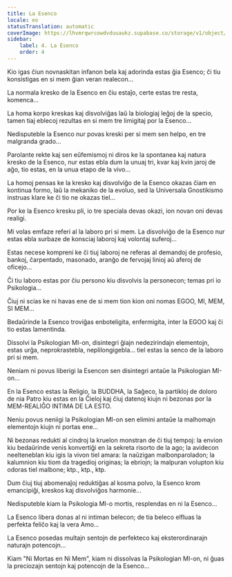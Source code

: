 ```yaml
---
title: La Esenco
locale: eo
statusTranslation: automatic
coverImage: https://lhvmrqwrcowdvduuaukz.supabase.co/storage/v1/object/public/strapi-uploads/small_cover-tratado-de-psicologia-revolucionaria.webp-5e15e1cec4e0ebebcde5d7fc7565d8fd.webp
sidebar:
    label: 4. La Esenco
    order: 4
---
```

Kio igas ĉiun novnaskitan infanon bela kaj adorinda estas ĝia Esenco; ĉi tiu konsistigas en si mem ĝian veran realecon...

La normala kresko de la Esenco en ĉiu estaĵo, certe estas tre resta, komenca...

La homa korpo kreskas kaj disvolviĝas laŭ la biologiaj leĝoj de la specio, tamen tiaj eblecoj rezultas en si mem tre limigitaj por la Esenco...

Nedisputeble la Esenco nur povas kreski per si mem sen helpo, en tre malgranda grado...

Parolante rekte kaj sen eŭfemismoj ni diros ke la spontanea kaj natura kresko de la Esenco, nur estas ebla dum la unuaj tri, kvar kaj kvin jaroj de aĝo, tio estas, en la unua etapo de la vivo...

La homoj pensas ke la kresko kaj disvolviĝo de la Esenco okazas ĉiam en kontinua formo, laŭ la mekaniko de la evoluo, sed la Universala Gnostikismo instruas klare ke ĉi tio ne okazas tiel...

Por ke la Esenco kresku pli, io tre speciala devas okazi, ion novan oni devas realigi.

Mi volas emfaze referi al la laboro pri si mem. La disvolviĝo de la Esenco nur estas ebla surbaze de konsciaj laboroj kaj volontaj suferoj...

Estas necese kompreni ke ĉi tiuj laboroj ne referas al demandoj de profesio, bankoj, ĉarpentado, masonado, aranĝo de fervojaj linioj aŭ aferoj de oficejo...

Ĉi tiu laboro estas por ĉiu persono kiu disvolvis la personecon; temas pri io Psikologia...

Ĉiuj ni scias ke ni havas ene de si mem tion kion oni nomas EGOO, MI, MEM, SI MEM...

Bedaŭrinde la Esenco troviĝas enboteligita, enfermigita, inter la EGOO kaj ĉi tio estas lamentinda.

Dissolvi la Psikologian MI-on, disintegri ĝiajn nedezirindajn elementojn, estas urĝa, neprokrastebla, neplilongigebla... tiel estas la senco de la laboro pri si mem.

Neniam ni povus liberigi la Esencon sen disintegri antaŭe la Psikologian MI-on...

En la Esenco estas la Religio, la BUDDHA, la Saĝeco, la partikloj de doloro de nia Patro kiu estas en la Ĉieloj kaj ĉiuj datenoj kiujn ni bezonas por la MEM-REALIĜO INTIMA DE LA ESTO.

Neniu povus neniigi la Psikologian MI-on sen elimini antaŭe la malhomajn elementojn kiujn ni portas ene...

Ni bezonas redukti al cindroj la kruelon monstran de ĉi tiuj tempoj: la envion kiu bedaŭrinde venis konvertiĝi en la sekreta risorto de la ago; la avidecon neelteneblan kiu igis la vivon tiel amara: la naŭzigan malbonparoladon; la kalumnion kiu tiom da tragedioj originas; la ebriojn; la malpuran volupton kiu odoras tiel malbone; ktp., ktp., ktp.

Dum ĉiuj tiuj abomenaĵoj reduktiĝas al kosma polvo, la Esenco krom emancipiĝi, kreskos kaj disvolviĝos harmonie...

Nedisputeble kiam la Psikologia MI-o mortis, resplendas en ni la Esenco...

La Esenco libera donas al ni intiman belecon; de tia beleco elfluas la perfekta feliĉo kaj la vera Amo...

La Esenco posedas multajn sentojn de perfekteco kaj eksterordinarajn naturajn potencojn...

Kiam "Ni Mortas en Ni Mem", kiam ni dissolvas la Psikologian MI-on, ni ĝuas la preciozajn sentojn kaj potencojn de la Esenco...

